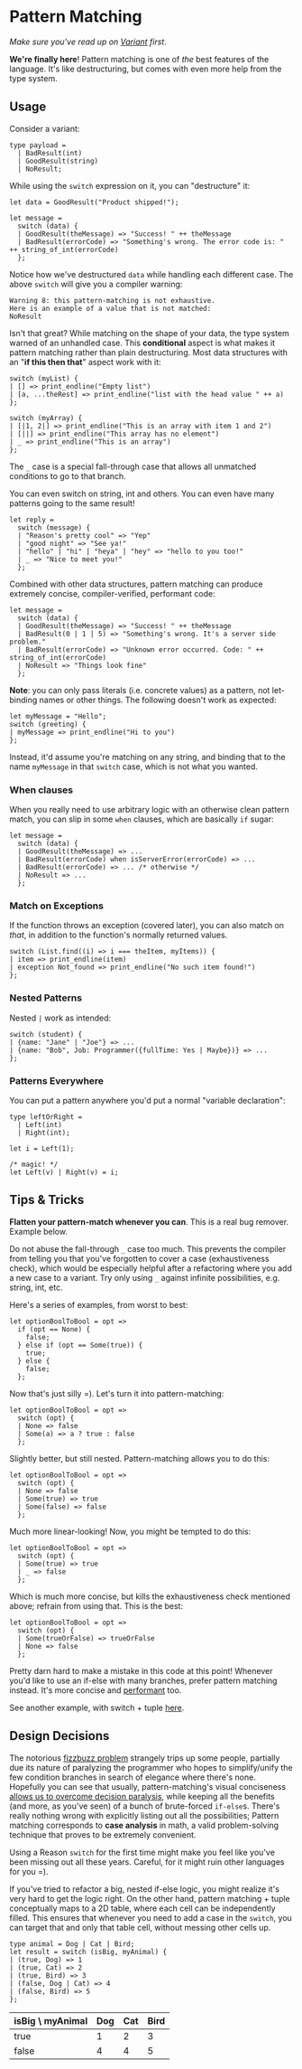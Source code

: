 
# Pattern Matching

_Make sure you've read up on [Variant](variant.md) first_.

**We're finally here**! Pattern matching is one of _the_ best features of the language. It's like destructuring, but comes with even more help from the type system.

## Usage

Consider a variant:

```reason
type payload =
  | BadResult(int)
  | GoodResult(string)
  | NoResult;
```

While using the `switch` expression on it, you can "destructure" it:

```reason
let data = GoodResult("Product shipped!");

let message =
  switch (data) {
  | GoodResult(theMessage) => "Success! " ++ theMessage
  | BadResult(errorCode) => "Something's wrong. The error code is: " ++ string_of_int(errorCode)
  };
```

Notice how we've destructured `data` while handling each different case. The above `switch` will give you a compiler warning:

```
Warning 8: this pattern-matching is not exhaustive.
Here is an example of a value that is not matched:
NoResult
```

Isn't that great? While matching on the shape of your data, the type system warned of an unhandled case. This **conditional** aspect is what makes it pattern matching rather than plain destructuring. Most data structures with an "**if this then that**" aspect work with it:

```reason
switch (myList) {
| [] => print_endline("Empty list")
| [a, ...theRest] => print_endline("list with the head value " ++ a)
};

switch (myArray) {
| [|1, 2|] => print_endline("This is an array with item 1 and 2")
| [||] => print_endline("This array has no element")
| _ => print_endline("This is an array")
};
```

The `_` case is a special fall-through case that allows all unmatched conditions to go to that branch.

You can even switch on string, int and others. You can even have many patterns going to the same result!

```reason
let reply =
  switch (message) {
  | "Reason's pretty cool" => "Yep"
  | "good night" => "See ya!"
  | "hello" | "hi" | "heya" | "hey" => "hello to you too!"
  | _ => "Nice to meet you!"
  };
```

Combined with other data structures, pattern matching can produce extremely concise, compiler-verified, performant code:

```reason
let message =
  switch (data) {
  | GoodResult(theMessage) => "Success! " ++ theMessage
  | BadResult(0 | 1 | 5) => "Something's wrong. It's a server side problem."
  | BadResult(errorCode) => "Unknown error occurred. Code: " ++ string_of_int(errorCode)
  | NoResult => "Things look fine"
  };
```

**Note**: you can only pass literals (i.e. concrete values) as a pattern, not let-binding names or other things. The following doesn't work as expected:

```reason
let myMessage = "Hello";
switch (greeting) {
| myMessage => print_endline("Hi to you")
};
```

Instead, it'd assume you're matching on any string, and binding that to the name `myMessage` in that `switch` case, which is not what you wanted.

### When clauses

When you really need to use arbitrary logic with an otherwise clean pattern match, you can slip in some `when` clauses, which are basically `if` sugar:

```reason
let message =
  switch (data) {
  | GoodResult(theMessage) => ...
  | BadResult(errorCode) when isServerError(errorCode) => ...
  | BadResult(errorCode) => ... /* otherwise */
  | NoResult => ...
  };
```

### Match on Exceptions

If the function throws an exception (covered later), you can also match on _that_, in addition to the function's normally returned values.

```reason
switch (List.find((i) => i === theItem, myItems)) {
| item => print_endline(item)
| exception Not_found => print_endline("No such item found!")
};
```

### Nested Patterns

Nested `|` work as intended:

```reason
switch (student) {
| {name: "Jane" | "Joe"} => ...
| {name: "Bob", Job: Programmer({fullTime: Yes | Maybe})} => ...
};
```

### Patterns Everywhere

You can put a pattern anywhere you'd put a normal "variable declaration":

```reason
type leftOrRight =
  | Left(int)
  | Right(int);

let i = Left(1);

/* magic! */
let Left(v) | Right(v) = i;
```

## Tips & Tricks

**Flatten your pattern-match whenever you can**. This is a real bug remover. Example below.

Do not abuse the fall-through `_` case too much. This prevents the compiler from telling you that you've forgotten to cover a case (exhaustiveness check), which would be especially helpful after a refactoring where you add a new case to a variant. Try only using `_` against infinite possibilities, e.g. string, int, etc.

Here's a series of examples, from worst to best:

```reason
let optionBoolToBool = opt =>
  if (opt == None) {
    false;
  } else if (opt == Some(true)) {
    true;
  } else {
    false;
  };
```

Now that's just silly =). Let's turn it into pattern-matching:

```reason
let optionBoolToBool = opt =>
  switch (opt) {
  | None => false
  | Some(a) => a ? true : false
  };
```

Slightly better, but still nested. Pattern-matching allows you to do this:

```reason
let optionBoolToBool = opt =>
  switch (opt) {
  | None => false
  | Some(true) => true
  | Some(false) => false
  };
```

Much more linear-looking! Now, you might be tempted to do this:

```reason
let optionBoolToBool = opt =>
  switch (opt) {
  | Some(true) => true
  | _ => false
  };
```

Which is much more concise, but kills the exhaustiveness check mentioned above; refrain from using that. This is the best:

```reason
let optionBoolToBool = opt =>
  switch (opt) {
  | Some(trueOrFalse) => trueOrFalse
  | None => false
  };
```

Pretty darn hard to make a mistake in this code at this point! Whenever you'd like to use an if-else with many branches, prefer pattern matching instead. It's more concise and [performant](variant.md#design-decisions) too.

See another example, with switch + tuple [here](tuple.md#tips-tricks).

## Design Decisions

The notorious [fizzbuzz problem](https://en.wikipedia.org/wiki/Fizz_buzz#Programming_interviews) strangely trips up some people, partially due its nature of paralyzing the programmer who hopes to simplify/unify the few condition branches in search of elegance where there's none. Hopefully you can see that usually, pattern-matching's visual conciseness [allows us to overcome decision paralysis](/try.html?reason=PQKgBAQghgzgpgEzAewHZgBYBcsAcYBcwwATsvDlAMbIJwB0yJA5sAO4CWA1h8AGIcAXoIgBXYQGIA8gGEoAWwA2YEMABQiuFjAAzIYIBG4wWAC8YABQcAlGYB8asGBicsVDJY5h5tMAGYAGjAvHyQAVlsAb0cwAB9LAAYghNtTOzAAIgFhMWEMmPiLJLAAfVT0rP18p0KS5PLM3MFquNL7ZywSDlRmEuQdEu6sK2sYgF8AbjU1HSZPYPQARjAsZDBFhJSwaKcAKRh6RWRmCz1hI2ER0cmgA), while keeping all the benefits (and more, as you've seen) of a bunch of brute-forced `if-else`s. There's really nothing wrong with explicitly listing out all the possibilities; Pattern matching corresponds to **case analysis** in math, a valid problem-solving technique that proves to be extremely convenient.

Using a Reason `switch` for the first time might make you feel like you've been missing out all these years. Careful, for it might ruin other languages for you =).

If you've tried to refactor a big, nested if-else logic, you might realize it's very hard to get the logic right. On the other hand, pattern matching + tuple conceptually maps to a 2D table, where each cell can be independently filled. This ensures that whenever you need to add a case in the `switch`, you can target that and only that table cell, without messing other cells up.

```reason
type animal = Dog | Cat | Bird;
let result = switch (isBig, myAnimal) {
| (true, Dog) => 1
| (true, Cat) => 2
| (true, Bird) => 3
| (false, Dog | Cat) => 4
| (false, Bird) => 5
};
```

isBig \ myAnimal | Dog | Cat | Bird
-----------------|-----|-----|------
true             |  1  |  2  |  3
false            |  4  |  4  |  5
